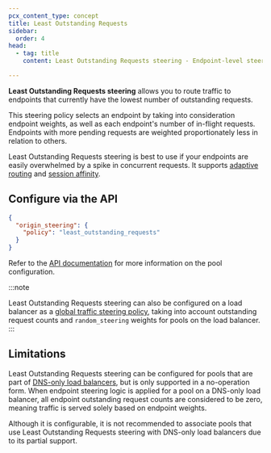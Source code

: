 ```yaml
---
pcx_content_type: concept
title: Least Outstanding Requests
sidebar:
  order: 4
head:
  - tag: title
    content: Least Outstanding Requests steering - Endpoint-level steering

---
```


**Least Outstanding Requests steering** allows you to route traffic to endpoints that currently have the lowest number of outstanding requests.

This steering policy selects an endpoint by taking into consideration endpoint weights, as well as each endpoint's number of in-flight requests. Endpoints with more pending requests are weighted proportionately less in relation to others.

Least Outstanding Requests steering is best to use if your endpoints are easily overwhelmed by a spike in concurrent requests. It supports [adaptive routing](/load-balancing/understand-basics/adaptive-routing/) and [session affinity](/load-balancing/understand-basics/session-affinity/).

## Configure via the API

```json title="Pools"
{
  "origin_steering": {
    "policy": "least_outstanding_requests"
  }
}
```

Refer to the [API documentation](/api/resources/load_balancers/subresources/pools/methods/update/) for more information on the pool configuration.

:::note

Least Outstanding Requests steering can also be configured on a load balancer as a [global traffic steering policy](/load-balancing/understand-basics/traffic-steering/steering-policies/least-outstanding-requests/), taking into account outstanding request counts and `random_steering` weights for pools on the load balancer.
:::

## Limitations

Least Outstanding Requests steering can be configured for pools that are part of [DNS-only load balancers](/load-balancing/understand-basics/proxy-modes/#dns-only-load-balancing), but is only supported in a no-operation form. When endpoint steering logic is applied for a pool on a DNS-only load balancer, all endpoint outstanding request counts are considered to be zero, meaning traffic is served solely based on endpoint weights.

Although it is configurable, it is not recommended to associate pools that use Least Outstanding Requests steering with DNS-only load balancers due to its partial support.
